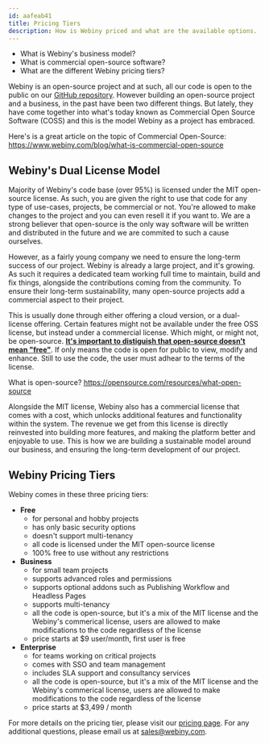 ```yaml
---
id: aafeab41
title: Pricing Tiers
description: How is Webiny priced and what are the available options.
---
```



<Alert type="success" title="WHAT YOU'LL LEARN">

- What is Webiny's business model?
- What is commercial open-source software?
- What are the different Webiny pricing tiers?

</Alert>

Webiny is an open-source project and at such, all our code is open to the public on our [GitHub repository](https://github.com/webiny/webiny-js). However building an open-source project and a business, in the past have been two different things. But lately, they have come together into what's today known as Commercial Open Source Software (COSS) and this is the model Webiny as a project has embraced.

<Alert type="info" title="Want to learn more about COSS?">

Here's is a great article on the topic of Commercial Open-Source:
https://www.webiny.com/blog/what-is-commercial-open-source

</Alert>

## Webiny's Dual License Model

Majority of Webiny's code base (over 95%) is licensed under the MIT open-source license. As such, you are given the right to use that code for any type of use-cases, projects, be commercial or not. You're allowed to make changes to the project and you can even resell it if you want to. We are a strong believer that open-source is the only way software will be written and distributed in the future and we are commited to such a cause ourselves.

However, as a fairly young company we need to ensure the long-term success of our project. Webiny is already a large project, and it's growing. As such it requires a dedicated team working full time to maintain, build and fix things, alongside the contributions coming from the community. To ensure their long-term sustainability, many open-source projects add a commercial aspect to their project.

This is usually done through either offering a cloud version, or a dual-license offering. Certain features might not be available under the free OSS license, but instead under a commercial license. Which might, or might not, be open-source. <u>**It's important to distiguish that open-source doesn't mean "free"**</u>. If only means the code is open for public to view, modify and enhance. Still to use the code, the user must adhear to the terms of the license.

<Alert type="info" title="Learn more about what it means to be open-source">

What is open-source? https://opensource.com/resources/what-open-source

</Alert>

Alongside the MIT license, Webiny also has a commercial license that comes with a cost, which unlocks additional features and functionality within the system. The revenue we get from this license is directly reinvested into building more features, and making the platform better and enjoyable to use. This is how we are building a sustainable model around our business, and ensuring the long-term development of our project.

## Webiny Pricing Tiers

Webiny comes in these three pricing tiers:

- **Free**
  - for personal and hobby projects
  - has only basic security options
  - doesn't support multi-tenancy
  - all code is licensed under the MIT open-source license
  - 100% free to use without any restrictions
- **Business**
  - for small team projects
  - supports advanced roles and permissions
  - supports optional addons such as Publishing Workflow and Headless Pages
  - supports multi-tenancy
  - all the code is open-source, but it's a mix of the MIT license and the Webiny's commerical license, users are allowed to make modifications to the code regardless of the license
  - price starts at $9 user/month, first user is free
- **Enterprise**
  - for teams working on critical projects
  - comes with SSO and team management
  - includes SLA support and consultancy services
  - all the code is open-source, but it's a mix of the MIT license and the Webiny's commerical license, users are allowed to make modifications to the code regardless of the license
  - price starts at $3,499 / month

For more details on the pricing tier, please visit our [pricing page](https://www.webiny.com/pricing). For any additional questions, please email us at [sales@webiny.com](mailto:sales@webiny.com).
